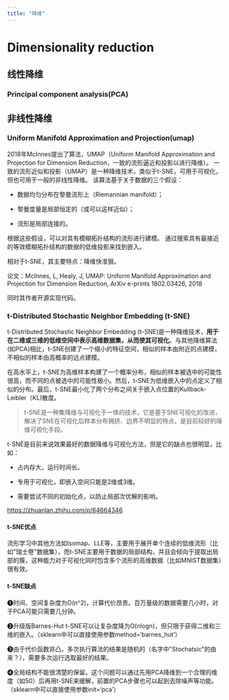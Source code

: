 ```yaml
---
title: "降维"
---
```


# Dimensionality reduction

## 线性降维

### Principal component analysis(PCA)

## 非线性降维

### Uniform Manifold Approximation and Projection(umap)

2018年McInnes提出了算法，UMAP（Uniform Manifold Approximation and Projection for Dimension Reduction，一致的流形逼近和投影以进行降维）。 一致的流形近似和投影（UMAP）是一种降维技术，类似于t-SNE，可用于可视化，但也可用于一般的非线性降维。 该算法基于关于数据的三个假设：

-   数据均匀分布在黎曼流形上（Riemannian manifold）；

-   黎曼度量是局部恒定的（或可以这样近似）；

-   流形是局部连接的。

根据这些假设，可以对具有模糊拓扑结构的流形进行建模。 通过搜索具有最接近的等效模糊拓扑结构的数据的低维投影来找到嵌入。

相对于t-SNE，其主要特点：降维快准狠。

论文：McInnes, L, Healy, J, UMAP: Uniform Manifold Approximation and Projection for Dimension Reduction, ArXiv e-prints 1802.03426, 2018

同时其作者开源实现代码。

### t-Distributed Stochastic Neighbor Embedding (t-SNE)

t-Distributed Stochastic Neighbor Embedding (t-SNE)是一种降维技术，**用于在二维或三维的低维空间中表示高维数据集，从而使其可视化**。与其他降维算法(如PCA)相比，t-SNE创建了一个缩小的特征空间，相似的样本由附近的点建模，不相似的样本由高概率的远点建模。

在高水平上，t-SNE为高维样本构建了一个概率分布，相似的样本被选中的可能性很高，而不同的点被选中的可能性极小。然后，t-SNE为低维嵌入中的点定义了相似的分布。最后，t-SNE最小化了两个分布之间关于嵌入点位置的Kullback-Leibler（KL)散度。

> t-SNE是一种集降维与可视化于一体的技术，它是基于SNE可视化的改进，解决了SNE在可视化后样本分布拥挤、边界不明显的特点，是目前较好的降维可视化手段。

t-SNE是目前来说效果最好的数据降维与可视化方法，但是它的缺点也很明显，比如：

-   占内存大，运行时间长。

-   专用于可视化，即嵌入空间只能是2维或3维。

-   需要尝试不同的初始化点，以防止局部次优解的影响。

<https://zhuanlan.zhihu.com/p/64664346>

#### **t-SNE优点**

流形学习中其他方法如Isomap、LLE等，主要用于展开单个连续的低维流形（比如\"瑞士卷\"数据集），而t-SNE主要用于数据的局部结构，并且会倾向于提取出局部的簇，这种能力对于可视化同时包含多个流形的高维数据（比如MNIST数据集）很有效。

#### **t-SNE缺点**

➊时间、空间复杂度为O(n\^2)，计算代价昂贵。百万量级的数据需要几小时，对于PCA可能只需要几分钟。

➋升级版Barnes-Hut t-SNE可以让复杂度降为O(nlogn)，但只限于获得二维和三维的嵌入。（sklearn中可以直接使用参数method='barnes_hut'）

➌由于代价函数非凸，多次执行算法的结果是随机的（名字中\"Stochatsic\"的由来？），需要多次运行选取最好的结果。

➍全局结构不能很清楚的保留。这个问题可以通过先用PCA降维到一个合理的维度（如50）后再用t-SNE来缓解，前置的PCA步骤也可以起到去除噪声等功能。（sklearn中可以直接使用参数init='pca'）
